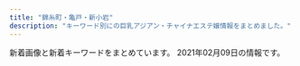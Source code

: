```yaml
---
title: "錦糸町・亀戸・新小岩"
description: "キーワード別にの巨乳アジアン・チャイナエステ嬢情報をまとめました。"
---
```


新着画像と新着キーワードをまとめています。
2021年02月09日の情報です。

<DmmAffiliateIns />
<KeywordTable
  shops={
    [
    {
        "url": "http://miyabi-aroma.xyz/",
        "keywords": {
            "C": 7
        },
        "img_links": [
            "http://miyabi-aroma.xyz/images/shishu/se1.jpg",
            "http://miyabi-aroma.xyz/images/staff/3/miya.jpg",
            "http://miyabi-aroma.xyz/images/shishu/se2.jpg",
            "http://miyabi-aroma.xyz/images/staff/3/miya2.jpg",
            "http://miyabi-aroma.xyz/images/staff/3/yaya1.jpg",
            "http://miyabi-aroma.xyz/images/staff/3/ami.jpg",
            "http://miyabi-aroma.xyz/images/11.png",
            "http://miyabi-aroma.xyz/images/nav/nav-sys.jpg",
            "http://miyabi-aroma.xyz/images/index-rose_09.png",
            "http://miyabi-aroma.xyz/images/index-rose_02.png",
            "http://miyabi-aroma.xyz/images/3/1.jpg",
            "http://miyabi-aroma.xyz/images/staff/3/yami.jpg",
            "http://miyabi-aroma.xyz/images/1801706901.jpg",
            "http://miyabi-aroma.xyz/images/nav/nav-job.jpg",
            "http://miyabi-aroma.xyz/images/index-rose_04.png",
            "http://miyabi-aroma.xyz/images/staff/3/rina.jpg",
            "http://miyabi-aroma.xyz/images/staff/3/rina2.jpg",
            "http://miyabi-aroma.xyz/images/nav/nav-staff.jpg",
            "http://miyabi-aroma.xyz/images/staff/3/kiki.jpg",
            "http://miyabi-aroma.xyz/images/staff/3/ami2.jpg",
            "http://miyabi-aroma.xyz/images/index-rose_07.png",
            "http://miyabi-aroma.xyz/images/index-rose_13.png",
            "http://miyabi-aroma.xyz/images/staff/3/kiki2.jpg",
            "http://miyabi-aroma.xyz/images/3/2.jpg",
            "http://miyabi-aroma.xyz/images/nav/nav-info.jpg",
            "http://miyabi-aroma.xyz/images/staff/3/yaya2.jpg"
        ],
        "station": "JR\u4e80\u6238\u99c5\u6771\u53e3",
        "name": "\u685c"
    },
    {
        "name": "Angel\u2019s Smile",
        "img_links": [
            "http://www.hu-wa.work/images/head.jpg",
            "http://www.hu-wa.work/img/yuna1.jpg",
            "http://www.hu-wa.work/images/5.png",
            "http://www.hu-wa.work/images/int1.png",
            "http://www.hu-wa.work/img/miki1.jpg",
            "http://www.hu-wa.work/images/staff_t.jpg",
            "http://www.hu-wa.work/staff/miki.jpg",
            "http://www.hu-wa.work/images/sys.png",
            "http://www.hu-wa.work/img/miho1.jpg",
            "http://www.hu-wa.work/staff/maya.jpg",
            "http://www.hu-wa.work/images/tel.jpg",
            "http://www.hu-wa.work/images/3.png",
            "http://www.hu-wa.work/img/kaori1.jpg",
            "http://www.hu-wa.work/img/maya1.jpg",
            "http://www.hu-wa.work/images/2.png",
            "http://www.hu-wa.work/images/s1.png",
            "http://www.hu-wa.work/images/ta.jpg",
            "http://www.hu-wa.work/images/1.png",
            "http://www.hu-wa.work/images/interior_t.jpg",
            "http://www.hu-wa.work/staff/yuna.jpg",
            "http://www.hu-wa.work/images/news.png",
            "http://www.hu-wa.work/images/int2.png",
            "http://www.hu-wa.work/staff/kaori.jpg",
            "http://www.hu-wa.work/staff/miho.jpg",
            "http://www.hu-wa.work/images/6.png",
            "http://www.hu-wa.work/img/ayumi1.jpg",
            "http://www.hu-wa.work/images/4.png",
            "http://www.hu-wa.work/staff/ayumi.jpg"
        ],
        "url": "http://www.hu-wa.work/",
        "station": "JR\u5c0f\u5ca9\u99c5\u5357\u53e3",
        "keywords": {}
    },
    {
        "keywords": {
            "D": 8,
            "89": 4,
            "85": 4,
            "C": 2,
            "87": 4
        },
        "url": "http://www.awawa-es.info/",
        "img_links": [
            "http://www.awawa-es.info/img/tmp.jpg",
            "http://www.awawa-es.info/photo/home/4241374197436.jpg",
            "http://www.awawa-es.info/img/hinfo.png",
            "http://www.awawa-es.info/img/bottom.jpg",
            "http://www.awawa-es.info/img/images/sys_02.png",
            "http://www.awawa-es.info/img/hsys.png",
            "http://www.awawa-es.info/img/hstaff.png",
            "http://www.awawa-es.info/photo/home/2391374197264.jpg",
            "http://www.awawa-es.info/img/i1.jpg",
            "http://www.awawa-es.info/img/images/sys_03.png",
            "http://www.awawa-es.info/img/hjob.png",
            "http://www.awawa-es.info/photo/201307/13741973921454741938.jpg",
            "http://www.awawa-es.info/photo/202009/15998944321424280736.jpeg",
            "http://www.awawa-es.info/photo/home/4051599894438.jpg",
            "http://www.awawa-es.info/img/images/sys_05.png",
            "http://www.awawa-es.info/img/s2.jpg",
            "http://www.awawa-es.info/img/i2.jpg",
            "http://www.awawa-es.info/img/s1.jpg",
            "http://www.awawa-es.info/photo/202011/1604645058826879711.png",
            "http://www.awawa-es.info/photo/201307/1374197215469380174.jpg",
            "http://www.awawa-es.info/p/4.jpg",
            "http://www.awawa-es.info/img/acc.png",
            "http://www.awawa-es.info/p/2.jpg",
            "http://www.awawa-es.info/img/images/sys_04.png",
            "http://www.awawa-es.info/img/images/sys_06.png",
            "http://www.awawa-es.info/img/return.png",
            "http://www.awawa-es.info/photo/home/3281580956380.jpg",
            "http://www.awawa-es.info/p/3.jpg",
            "http://www.awawa-es.info/p/bb.jpg",
            "http://www.awawa-es.info/img/rm.jpg",
            "http://www.awawa-es.info/photo/202009/15998945321509738889.jpeg",
            "http://www.awawa-es.info/p/aa.jpg",
            "http://www.awawa-es.info/photo/home/7151463551145.jpg",
            "http://www.awawa-es.info/photo/home/5241604645075.jpg",
            "http://www.awawa-es.info/img/h1.png",
            "http://www.awawa-es.info/img/h3.png",
            "http://www.awawa-es.info/p/1.jpg",
            "http://www.awawa-es.info/img/images/sys_01.png",
            "http://www.awawa-es.info/photo/202002/1580956374749618033.jpg",
            "http://www.awawa-es.info/img/sd.png",
            "http://www.awawa-es.info/img/h2.png",
            "http://www.awawa-es.info/photo/201605/14635511391411412709.jpg",
            "http://www.awawa-es.info/p/cc.jpg"
        ],
        "name": "\u3042\u308f\u308f",
        "station": "JR\u9326\u7cf8\u753a\u99c5\u5357\u53e3"
    },
    {
        "station": "JR\u9326\u7cf8\u753a\u99c5\u5317\u53e3",
        "keywords": {
            "C": 7
        },
        "url": "http://kinshicho-es.xyz/",
        "img_links": [
            "http://kinshicho-es.xyz/images/top.jpg",
            "http://kinshicho-es.xyz/images/g2.jpg",
            "http://kinshicho-es.xyz/images/news-tit1.jpg",
            "http://kinshicho-es.xyz/images/top1.jpg",
            "http://kinshicho-es.xyz/images/b2.jpg",
            "http://kinshicho-es.xyz/images/r2.jpg",
            "http://kinshicho-es.xyz/images/r3.jpg",
            "http://kinshicho-es.xyz/images/r4.jpg",
            "http://kinshicho-es.xyz/images/g51.jpg",
            "http://kinshicho-es.xyz/images/r1.jpg",
            "http://kinshicho-es.xyz/images/g3.jpg",
            "http://kinshicho-es.xyz/images/g5.jpg",
            "http://kinshicho-es.xyz/images/g41.jpg",
            "http://kinshicho-es.xyz/images/left1_2_02.jpg",
            "http://kinshicho-es.xyz/images/b1.jpg",
            "http://kinshicho-es.xyz/images/g0.jpg"
        ],
        "name": "\u30b9\u30de\u30a4\u30eb"
    },
    {
        "station": "JR\u9326\u7cf8\u753a\u99c5\u5317\u53e3",
        "img_links": [
            "https://kinshicho-mensesthe.net/images/qrcode.png",
            "https://kinshicho-mensesthe.net/room/1-s.jpg",
            "https://kinshicho-mensesthe.net/button/home.png",
            "https://kinshicho-mensesthe.net/staff2/satomi-s1.jpg",
            "https://kinshicho-mensesthe.net/staff2/yumi-s1.jpg",
            "https://kinshicho-mensesthe.net/staff2/kiki-l1.jpg",
            "https://kinshicho-mensesthe.net/staff2/yuka-s1.jpg",
            "https://kinshicho-mensesthe.net/button/staff.png",
            "https://kinshicho-mensesthe.net/room/esthe2.jpg",
            "https://kinshicho-mensesthe.net/button/blog.png",
            "https://kinshicho-mensesthe.net/staff2/satomi-l1.jpg",
            "https://kinshicho-mensesthe.net/staff2/sera-l1.jpg",
            "https://kinshicho-mensesthe.net/staff2/sakura-s2.jpg",
            "https://kinshicho-mensesthe.net/room/5-l.jpg",
            "https://kinshicho-mensesthe.net/staff2/mai-l1.jpg",
            "https://kinshicho-mensesthe.net/room/5-s.jpg",
            "https://kinshicho-mensesthe.net/mens-esthe-massage/2020/10/17/moe-s1.jpg",
            "https://kinshicho-mensesthe.net/staff2/yuki-s1.jpg",
            "https://kinshicho-mensesthe.net/mens-esthe-massage/2020/02/06/sora-s1.jpg",
            "https://kinshicho-mensesthe.net/staff2/yumi-l1.jpg",
            "https://kinshicho-mensesthe.net/images/header3.png",
            "https://kinshicho-mensesthe.net/staff2/saki-s1.jpg",
            "https://kinshicho-mensesthe.net/room/6-l.jpg",
            "https://kinshicho-mensesthe.net/room/4-l.jpg",
            "https://kinshicho-mensesthe.net/images/camp.png",
            "https://kinshicho-mensesthe.net/staff2/sora-s1.jpg",
            "https://kinshicho-mensesthe.net/staff2/kokomi-l1.jpg",
            "https://kinshicho-mensesthe.net/images/footer-r.png",
            "https://kinshicho-mensesthe.net/staff2/moe-s1.jpg",
            "https://kinshicho-mensesthe.net/staff2/rika-l1.jpg",
            "https://kinshicho-mensesthe.net/images/main-sp.jpg",
            "https://kinshicho-mensesthe.net/room/esthe3.jpg",
            "https://kinshicho-mensesthe.net/staff2/rui-l1.jpg",
            "https://kinshicho-mensesthe.net/room/2-l.jpg",
            "https://kinshicho-mensesthe.net/room/6-s.jpg",
            "https://kinshicho-mensesthe.net/staff2/kiki-s1.jpg",
            "https://kinshicho-mensesthe.net/staff2/haruka-s1.jpg",
            "https://kinshicho-mensesthe.net/room/3-l.jpg",
            "https://kinshicho-mensesthe.net/images/flower.png",
            "https://kinshicho-mensesthe.net/room/3-s.jpg",
            "https://kinshicho-mensesthe.net/staff2/sakura-l2.jpg",
            "https://kinshicho-mensesthe.net/staff2/mai-s1.jpg",
            "https://kinshicho-mensesthe.net/images/clear.png",
            "https://kinshicho-mensesthe.net/room/1-l.jpg",
            "https://kinshicho-mensesthe.net/room/2-s.jpg",
            "https://kinshicho-mensesthe.net/staff2/sora-l1.jpg",
            "https://kinshicho-mensesthe.net/mens-esthe-massage/2020/02/06/satomi-s1.jpg",
            "https://kinshicho-mensesthe.net/mens-esthe-massage/2020/01/22/yuki-s1.jpg",
            "https://kinshicho-mensesthe.net/room/4-s.jpg",
            "https://kinshicho-mensesthe.net/staff2/haruka-l1.jpg",
            "https://kinshicho-mensesthe.net/staff2/saki-l1.jpg",
            "https://kinshicho-mensesthe.net/images/main1.jpg",
            "https://kinshicho-mensesthe.net/images/footer-l.png",
            "https://kinshicho-mensesthe.net/staff2/rika-s1.jpg",
            "https://kinshicho-mensesthe.net/staff2/sera-s1.jpg",
            "https://kinshicho-mensesthe.net/staff2/kokomi-s1.jpg",
            "https://kinshicho-mensesthe.net/staff2/rui-s1.jpg",
            "https://kinshicho-mensesthe.net/staff2/yuki-l1.jpg",
            "https://kinshicho-mensesthe.net/room/esthe1.jpg"
        ],
        "name": "KIRARA",
        "url": "https://kinshicho-mensesthe.net/",
        "keywords": {
            "87": 28,
            "83": 14,
            "D": 126,
            "89": 14,
            "88": 14,
            "85": 98,
            "86": 28,
            "92": 14,
            "E": 14,
            "C": 70
        }
    },
    {
        "name": "Lucky\uff5e\u30e9\u30c3\u30ad\u30fc\uff5e",
        "url": "http://www.es-raku.link/",
        "station": "JR\u9326\u7cf8\u753a\u99c5\u5357\u53e3",
        "img_links": [
            "http://www.es-raku.link/staff/riri.jpg",
            "http://www.es-raku.link/images/int1.png",
            "http://www.es-raku.link/images/rtel.jpg",
            "http://www.es-raku.link/images/menu/interior.png",
            "http://www.es-raku.link/images/2.jpg",
            "http://www.es-raku.link/images/list.jpg",
            "http://www.es-raku.link/staff/ruru.jpg",
            "http://www.es-raku.link/images/line.png",
            "http://www.es-raku.link/images/8.jpg",
            "http://www.es-raku.link/images/interior_t.png",
            "http://www.es-raku.link/staff/ayaka.jpg",
            "http://www.es-raku.link/img/kaori1.jpg",
            "http://www.es-raku.link/staff/kaori.jpg",
            "http://www.es-raku.link/img/lucky1.jpg",
            "http://www.es-raku.link/img/ruru1.jpg",
            "http://www.es-raku.link/img/yuki1.jpg",
            "http://www.es-raku.link/images/int2.png",
            "http://www.es-raku.link/images/menu/top.png",
            "http://www.es-raku.link/images/mobile.jpg",
            "http://www.es-raku.link/images/head.png",
            "http://www.es-raku.link/staff/yuki.jpg",
            "http://www.es-raku.link/images/1.jpg",
            "http://www.es-raku.link/images/9.jpg",
            "http://www.es-raku.link/images/3.jpg",
            "http://www.es-raku.link/images/r2.jpg",
            "http://www.es-raku.link/images/tel.jpg",
            "http://www.es-raku.link/images/sys1.jpg",
            "http://www.es-raku.link/images/r1.jpg",
            "http://www.es-raku.link/images/menu/staff.png",
            "http://www.es-raku.link/img/ayaka1.jpg",
            "http://www.es-raku.link/img/riri1.jpg",
            "http://www.es-raku.link/staff/mai.jpg",
            "http://www.es-raku.link/images/news.jpg",
            "http://www.es-raku.link/staff/lucky.jpg",
            "http://www.es-raku.link/images/staff_t.png",
            "http://www.es-raku.link/images/6.jpg",
            "http://www.es-raku.link/img/mai1.jpg",
            "http://www.es-raku.link/images/7.jpg"
        ],
        "keywords": {}
    },
    {
        "station": "\u4eac\u6210\u7acb\u77f3\u99c5\u5317\u53e3",
        "keywords": {},
        "url": "http://www.es-royal.click/",
        "name": "\u5e78\u305b",
        "img_links": [
            "http://www.es-royal.click/img/nana1.jpg",
            "http://www.es-royal.click/images/ta.jpg",
            "http://www.es-royal.click/images/6.jpg",
            "http://www.es-royal.click/images/int1.png",
            "http://www.es-royal.click/img/mimi1.jpg",
            "http://www.es-royal.click/images/mobile.jpg",
            "http://www.es-royal.click/images/b3.jpg",
            "http://www.es-royal.click/images/staff_t.jpg",
            "http://www.es-royal.click/images/8.jpg",
            "http://www.es-royal.click/images/main_top.jpg",
            "http://www.es-royal.click/images/4.jpg",
            "http://www.es-royal.click/img/ego1.jpg",
            "http://www.es-royal.click/images/head.jpg",
            "http://www.es-royal.click/images/7.jpg",
            "http://www.es-royal.click/images/interior_t.jpg",
            "http://www.es-royal.click/images/main_footer.jpg",
            "http://www.es-royal.click/img/momo1.jpg",
            "http://www.es-royal.click/img/miyuki1.jpg",
            "http://www.es-royal.click/img/emi1.jpg",
            "http://www.es-royal.click/images/1.jpg",
            "http://www.es-royal.click/img/momo2.jpg",
            "http://www.es-royal.click/images/5.jpg",
            "http://www.es-royal.click/images/sys1.png",
            "http://www.es-royal.click/images/9.jpg",
            "http://www.es-royal.click/images/s1.png",
            "http://www.es-royal.click/img/aya1.jpg",
            "http://www.es-royal.click/images/news.png",
            "http://www.es-royal.click/images/int2.png",
            "http://www.es-royal.click/images/b1.jpg",
            "http://www.es-royal.click/images/b2.jpg"
        ]
    },
    {
        "img_links": [
            "http://yousei.xyz/images/r4.jpg",
            "http://yousei.xyz/images/r2.jpg",
            "http://yousei.xyz/images/r1.jpg",
            "http://yousei.xyz/images/g6.jpg",
            "http://yousei.xyz/images/r3.jpg",
            "http://yousei.xyz/images/g1.jpg",
            "http://yousei.xyz/images/g3.jpg",
            "http://yousei.xyz/images/top.png",
            "http://yousei.xyz/images/g5.jpg",
            "http://yousei.xyz/images/recuit.jpg",
            "http://yousei.xyz/images/g4.jpg",
            "http://yousei.xyz/images/g2.jpg"
        ],
        "url": "http://yousei.xyz/",
        "keywords": {},
        "name": "Remoon",
        "station": "JR\u4e80\u6238\u99c5\u6771\u53e3"
    },
    {
        "url": "http://nanaesute.pw/",
        "station": "JR\u9326\u7cf8\u753a\u99c5",
        "img_links": [
            "http://nanaesute.pw/images/side3.png",
            "http://nanaesute.pw/images/g1.jpg",
            "http://nanaesute.pw/images/top_bn1.jpg",
            "http://nanaesute.pw/images/flash.jpg",
            "http://nanaesute.pw/images/top_bn2.jpg",
            "http://nanaesute.pw/images/flash1.jpg",
            "http://nanaesute.pw/images/g3.jpg",
            "http://nanaesute.pw/images/top.png"
        ],
        "name": "\u306a\u306a",
        "keywords": {
            "C": 7
        }
    },
    {
        "keywords": {
            "G": 9,
            "E": 18
        },
        "name": "\u4e00\u6642",
        "station": "JR\u5c0f\u5ca9\u99c5\u5317\u53e3",
        "url": "http://biwert.xyz/",
        "img_links": [
            "http://biwert.xyz/templets/default/picture/rec1.png",
            "http://biwert.xyz/uploads/180620/1-1P62010154K00.png",
            "http://biwert.xyz/uploads/201109/1-201109141105216.jpg",
            "http://biwert.xyz/uploads/allimg/180620/1-1P620101640O8.png",
            "http://biwert.xyz/uploads/allimg/180620/1-1P6201013133b.jpg",
            "http://biwert.xyz/templets/default/picture/news.jpg",
            "http://biwert.xyz/uploads/180620/1-1P620101629244.png",
            "http://biwert.xyz/images/1-1P621101232H4.png",
            "http://biwert.xyz/templets/default/picture/interior_t.jpg",
            "http://biwert.xyz/uploads/201003/1-2010031G3421X.jpg",
            "http://biwert.xyz/uploads/201003/1-2010031G415110.jpg",
            "http://biwert.xyz/templets/default/picture/staff_t.jpg",
            "http://biwert.xyz/uploads/201003/1-2010031G35C32.jpg",
            "http://biwert.xyz/templets/default/picture/head.jpg",
            "http://biwert.xyz/uploads/201003/1-2010031G432629.jpg",
            "http://biwert.xyz/uploads/201006/1-2010061A941445.jpg",
            "http://biwert.xyz/uploads/201006/1-2010061F032C0.jpg",
            "http://biwert.xyz/uploads/180620/1-1P62010193X63.jpg",
            "http://biwert.xyz/uploads/201007/1-20100G4464b26.jpg"
        ]
    },
    {
        "keywords": {
            "89": 10,
            "88": 6,
            "90": 2,
            "E": 8,
            "87": 6,
            "85": 4,
            "C": 6,
            "84": 2,
            "86": 6,
            "D": 10,
            "83": 2
        },
        "url": "http://momiji.me-es.com/",
        "name": "\u3082\u307f\u3058",
        "img_links": [
            "http://momiji.me-es.com/girl/07.jpg",
            "http://momiji.me-es.com/images/index_01.jpg",
            "http://momiji.me-es.com/images/02.jpg",
            "http://momiji.me-es.com/images/index_07.jpg",
            "http://momiji.me-es.com/girl/08.jpg",
            "http://momiji.me-es.com/girl/03.jpg",
            "http://momiji.me-es.com/girl/015.jpg",
            "http://momiji.me-es.com/images/index_13.jpg",
            "http://momiji.me-es.com/girl/011a.jpg",
            "http://momiji.me-es.com/girl/04.jpg",
            "http://momiji.me-es.com/girl/01.jpg",
            "http://momiji.me-es.com/girl/05.jpg",
            "http://momiji.me-es.com/images/index_09.jpg",
            "http://momiji.me-es.com/girl/017.jpg",
            "http://momiji.me-es.com/girl/05a.jpg",
            "http://momiji.me-es.com/girl/014a.jpg",
            "http://momiji.me-es.com/images/index_04.jpg",
            "http://momiji.me-es.com/girl/013.jpg",
            "http://momiji.me-es.com/girl/08a.jpg",
            "http://momiji.me-es.com/images/01.jpg",
            "http://momiji.me-es.com/girl/010.jpg",
            "http://momiji.me-es.com/girl/07a.jpg",
            "http://momiji.me-es.com/girl/016a.jpg",
            "http://momiji.me-es.com/girl/06.jpg",
            "http://momiji.me-es.com/images/info.png",
            "http://momiji.me-es.com/girl/014.jpg",
            "http://momiji.me-es.com/images/info.jpg",
            "http://momiji.me-es.com/images/index_12.jpg",
            "http://momiji.me-es.com/images/assecc.jpg",
            "http://momiji.me-es.com/images/index_05.jpg",
            "http://momiji.me-es.com/girl/00.jpg",
            "http://momiji.me-es.com/images/index_03.jpg",
            "http://momiji.me-es.com/images/index_14.jpg",
            "http://momiji.me-es.com/images/staff.png",
            "http://momiji.me-es.com/girl/012.jpg",
            "http://momiji.me-es.com/girl/018.jpg",
            "http://momiji.me-es.com/girl/02.jpg",
            "http://momiji.me-es.com/girl/016.jpg",
            "http://momiji.me-es.com/girl/011.jpg",
            "http://momiji.me-es.com/girl/019.jpg",
            "http://momiji.me-es.com/girl/06a.jpg",
            "http://momiji.me-es.com/girl/010a.jpg",
            "http://momiji.me-es.com/girl/09.jpg",
            "http://momiji.me-es.com/images/index_06.jpg",
            "http://momiji.me-es.com/images/index_08.jpg",
            "http://momiji.me-es.com/girl/015a.jpg"
        ],
        "station": "JR\u65b0\u5c0f\u5ca9\u99c5\u5317\u53e3"
    },
    {
        "name": "\u5343\u693f",
        "img_links": [
            "http://sentsubaki.asia/img/cast/miki-01.jpg",
            "http://sentsubaki.asia/img/btn_twitter.png",
            "http://sentsubaki.asia/img/cast/you-04.jpg",
            "http://sentsubaki.asia/img/interior/lobby-1.jpg",
            "http://sentsubaki.asia/img/cast/aya-03.jpg",
            "http://sentsubaki.asia/img/cast/miki-02.jpg",
            "http://sentsubaki.asia/img/cast/yumi-02.jpg",
            "http://sentsubaki.asia/img/cast/aya-04.jpg",
            "http://sentsubaki.asia/img/cast/yuyu-04.jpg",
            "http://sentsubaki.asia/img/head_tel.png",
            "http://sentsubaki.asia/img/cast/you-02.jpg",
            "http://sentsubaki.asia/img/cast/nina-04.jpg",
            "http://sentsubaki.asia/img/cast/you-03.jpg",
            "http://sentsubaki.asia/img/cast/yuyu-02.jpg",
            "http://sentsubaki.asia/img/head_time.png",
            "http://sentsubaki.asia/img/cast/nina-03.jpg",
            "http://sentsubaki.asia/img/cast/miki-03.jpg",
            "http://sentsubaki.asia/img/cast/yuyu-01.jpg",
            "http://sentsubaki.asia/img/btn_cast.png",
            "http://sentsubaki.asia/img/btn_interior.png",
            "http://sentsubaki.asia/img/cast/aya-01.jpg",
            "http://sentsubaki.asia/img/cast/yumi-04.jpg",
            "http://sentsubaki.asia/img/coupon_special.png",
            "http://sentsubaki.asia/img/interior/lobby-2.jpg",
            "http://sentsubaki.asia/img/cast/you-01.jpg",
            "http://sentsubaki.asia/img/btn_top.png",
            "http://sentsubaki.asia/img/cast/yumi-03.jpg",
            "http://sentsubaki.asia/img/cast/miki-04.jpg"
        ],
        "url": "http://sentsubaki.asia/",
        "keywords": {},
        "station": "JR\u4e80\u6238\u99c5\u6771\u53e3"
    },
    {
        "station": "\u897f\u5927\u5cf6\u99c5A1\u51fa\u53e3",
        "img_links": [
            "http://hani-est.xyz/images/g6.jpg",
            "http://hani-est.xyz/images/g5.jpg",
            "http://hani-est.xyz/images/banna2.jpg",
            "http://hani-est.xyz/images/g1.jpg",
            "http://hani-est.xyz/images/banna.jpg",
            "http://hani-est.xyz/images/g2.jpg",
            "http://hani-est.xyz/images/a1.jpg",
            "http://hani-est.xyz/images/zi-ao.png",
            "http://hani-est.xyz/images/zi-newface.png",
            "http://hani-est.xyz/images/top.jpg",
            "http://hani-est.xyz/images/zi-service.png",
            "http://hani-est.xyz/images/banna1.jpg",
            "http://hani-est.xyz/images/zi-staff.png",
            "http://hani-est.xyz/images/g4.jpg",
            "http://hani-est.xyz/images/new1.jpg",
            "http://hani-est.xyz/images/zi-pri.png"
        ],
        "url": "http://hani-est.xyz/",
        "keywords": {
            "\u5de8\u4e73": 12,
            "83": 12,
            "82": 12,
            "94": 12,
            "90": 24,
            "E": 12,
            "C": 41,
            "\u4e73": 12
        },
        "name": "\u871c\u82b1"
    },
    {
        "img_links": [
            "http://dccompanyqoo10.cafe24.com/tiffany/images/common/header.png",
            "http://dccompanyqoo10.cafe24.com/tiffany/images/store/store.png",
            "http://dccompanyqoo10.cafe24.com/tiffany/images/top/store_bg.png"
        ],
        "keywords": {},
        "url": "http://cherry-esthe.com/",
        "name": "Cherry",
        "station": "JR\u9326\u7cf8\u753a\u99c5\u5357\u53e3"
    },
    {
        "name": "Mirage\uff5e\u30df\u30e9\u30fc\u30b8\u30e5\uff5e",
        "keywords": {},
        "station": "JR\u4e80\u6238\u99c5\u6771\u53e3",
        "url": "http://mirage.sweet-relaxation.com/",
        "img_links": [
            "http://mirage.sweet-relaxation.com/img/cast/miya-02.jpg",
            "http://mirage.sweet-relaxation.com/img/cast/nanar-03.jpg",
            "http://mirage.sweet-relaxation.com/img/cast/miya-03.jpg",
            "http://mirage.sweet-relaxation.com/img/cast/olive-01.jpg",
            "http://mirage.sweet-relaxation.com/img/cast/nina-02.jpg",
            "http://mirage.sweet-relaxation.com/img/cast/ran-01.jpg",
            "http://mirage.sweet-relaxation.com/img/cast/nina-01.jpg",
            "http://mirage.sweet-relaxation.com/img/cast/eri-03.jpg",
            "http://mirage.sweet-relaxation.com/img/cast/key-02.jpg",
            "http://mirage.sweet-relaxation.com/img/cast/nanar-02.jpg",
            "http://mirage.sweet-relaxation.com/img/cast/yumi-03.jpg",
            "http://mirage.sweet-relaxation.com/img/cast/nina-03.jpg",
            "http://mirage.sweet-relaxation.com/img/cast/yaya-01.jpg",
            "http://mirage.sweet-relaxation.com/img/cast/yaya-03.jpg",
            "http://mirage.sweet-relaxation.com/img/cast/miya-01.jpg",
            "http://mirage.sweet-relaxation.com/img/cast/key-03.jpg",
            "http://mirage.sweet-relaxation.com/img/cast/key-01.jpg",
            "http://mirage.sweet-relaxation.com/img/cast/yaya-02.jpg",
            "http://mirage.sweet-relaxation.com/img/interior/corridor-1.jpg",
            "http://mirage.sweet-relaxation.com/img/cast/eri-02.jpg",
            "http://mirage.sweet-relaxation.com/img/cast/ran-02.jpg",
            "http://mirage.sweet-relaxation.com/img/cast/eri-01.jpg",
            "http://mirage.sweet-relaxation.com/img/cast/olive-02.jpg",
            "http://mirage.sweet-relaxation.com/img/cast/yumi-01.jpg",
            "http://mirage.sweet-relaxation.com/img/cast/olive-03.jpg",
            "http://mirage.sweet-relaxation.com/img/cast/yumi-02.jpg",
            "http://mirage.sweet-relaxation.com/img/cast/ran-03.jpg",
            "http://mirage.sweet-relaxation.com/img/cast/nanar-01.jpg"
        ]
    },
    {
        "name": "\u97d3\u56fd\u30a2\u30ab\u30b9\u30ea",
        "img_links": [
            "http://k-akasuri.xyz/images/index_02.jpg",
            "http://k-akasuri.xyz/girl/00.jpg",
            "http://k-akasuri.xyz/images/index_01.jpg",
            "http://k-akasuri.xyz/images/index_08.jpg",
            "http://k-akasuri.xyz/images/line.jpg",
            "http://k-akasuri.xyz/images/index_03.jpg",
            "http://k-akasuri.xyz/images/sys_10.jpg",
            "http://k-akasuri.xyz/images/acc_10.jpg",
            "http://k-akasuri.xyz/girl/02.jpg",
            "http://k-akasuri.xyz/images/rec_10.jpg",
            "http://k-akasuri.xyz/images/index_06.jpg",
            "http://k-akasuri.xyz/images/staff_10.jpg",
            "http://k-akasuri.xyz/images/acc_11.jpg",
            "http://k-akasuri.xyz/images/index_07.jpg",
            "http://k-akasuri.xyz/images/info_10.jpg",
            "http://k-akasuri.xyz/images/sys.jpg",
            "http://k-akasuri.xyz/images/index_13.jpg",
            "http://k-akasuri.xyz/images/rec.jpg",
            "http://k-akasuri.xyz/girl/04.jpg",
            "http://k-akasuri.xyz/girl/01.jpg",
            "http://k-akasuri.xyz/images/index_04.jpg",
            "http://k-akasuri.xyz/images/index_05.jpg",
            "http://k-akasuri.xyz/images/index_09.jpg",
            "http://k-akasuri.xyz/images/nei_13.jpg",
            "http://k-akasuri.xyz/girl/03.jpg"
        ],
        "url": "http://k-akasuri.xyz/",
        "keywords": {
            "89": 1,
            "88": 2,
            "D": 3,
            "87": 1,
            "C": 1
        },
        "station": "JR\u4e80\u6238\u99c5\u5317\u53e3"
    },
    {
        "station": "JR\u9326\u7cf8\u753a\u99c5\u5317\u53e3",
        "url": "https://iyashinoizumi.com/",
        "img_links": [
            "https://iyashinoizumi.com/wp-content/uploads/9B89E764-B754-425D-A9AC-BB5566FA6AC4.jpeg",
            "https://iyashinoizumi.com/wp-content/uploads/7208DC4D-6E47-49CE-B1C0-3607E54E114B.jpeg",
            "https://iyashinoizumi.com/wp-content/uploads/2019/06/43D6BE9C-43F6-45C2-95E5-E775CE725D67.jpeg",
            "https://iyashinoizumi.com/wp-content/uploads/2019/06/momoko1.jpg",
            "https://iyashinoizumi.com/wp-content/uploads/5AA02D30-2C43-42C1-BE02-48E5A5C27E91.jpeg",
            "https://iyashinoizumi.com/wp-content/uploads/rin.jpg",
            "https://iyashinoizumi.com/wp-content/uploads/0731EF09-7405-4B36-8468-B17A307EB894-e1579436226478.jpeg",
            "https://iyashinoizumi.com/wp-content/uploads/2019/06/2DD3549C-F937-441D-B0E3-E26520ACFABD-e1559410733851.jpeg",
            "https://iyashinoizumi.com/wp-content/uploads/9B89E764-B754-425D-A9AC-BB5566FA6AC4-270x300.jpeg",
            "https://iyashinoizumi.com/wp-content/uploads/2019/06/5293C707-270F-4802-8168-1493DA07DDAE.jpeg",
            "https://iyashinoizumi.com/wp-content/uploads/2019/06/50CD669B-0FFA-4734-B898-EB3D53E95C21.jpeg",
            "https://iyashinoizumi.com/wp-content/uploads/0731EF09-7405-4B36-8468-B17A307EB894-197x300.jpeg",
            "https://iyashinoizumi.com/wp-content/uploads/2019/06/001.jpg",
            "https://iyashinoizumi.com/wp-content/uploads/7208DC4D-6E47-49CE-B1C0-3607E54E114B-210x300.jpeg",
            "https://iyashinoizumi.com/wp-content/uploads/5AA02D30-2C43-42C1-BE02-48E5A5C27E91-226x300.jpeg",
            "https://iyashinoizumi.com/wp-content/uploads/2019/06/opening-e1560089346906-1024x314.png",
            "https://iyashinoizumi.com/wp-content/uploads/0731EF09-7405-4B36-8468-B17A307EB894.jpeg"
        ],
        "name": "\u7652\u3057\u306e\u6cc9",
        "keywords": {
            "\u30bb\u30af\u30b7\u30fc": 2
        }
    },
    {
        "keywords": {
            "\u30bb\u30af\u30b7\u30fc": 1,
            "C": 12
        },
        "station": "JR\u5c0f\u5ca9\u99c5\u5357\u53e3",
        "name": "\u30d1\u30bf\u30e4",
        "url": "http://thaipataya.chm.jp/",
        "img_links": [
            "https://chm.jp/domains1/thaipataya/myimg/imgcom36634_sp.jpg",
            "https://chm.jp/domains1/thaipataya/myimg/slideimg36562_sp.jpg",
            "https://chm.jp/domains1/thaipataya/myimg/imgcom37657_sp.jpg",
            "https://chm.jp/domains1/thaipataya/myimg/imgcom36567_sp.jpg",
            "http://chm.jp/img/linebutton_82x20.png",
            "https://chm.jp/domains1/thaipataya/myimg/imgcom37660_sp.png",
            "https://chm.jp/domains1/thaipataya/myimg/imgcom37729_sp.png",
            "https://chm.jp/domains1/thaipataya/myimg/imgcom37710_sp.jpg",
            "https://chm.jp/domains1/thaipataya/myimg/imgcom37667_sp.png",
            "https://chm.jp/domains1/thaipataya/myimg/imgcom37730_sp.png",
            "https://chm.jp/domains1/thaipataya/myimg/imgcom36604_sp.jpg",
            "https://chm.jp/domains1/thaipataya/myimg/imgcom37174_sp.png",
            "https://chm.jp/domains1/thaipataya/myimg/imgcom37658_sp.png",
            "https://chm.jp/domains1/thaipataya/myimg/imgcom37664_sp.png",
            "https://chm.jp/domains1/thaipataya/myimg/imgcom36606_sp.jpg",
            "https://chm.jp/domains1/thaipataya/myimg/slideimg36560_sp.jpg",
            "https://chm.jp/sozai/0_4999/bn112_sp.png",
            "https://chm.jp/domains1/thaipataya/myimg/imgcom37172_sp.png",
            "https://chm.jp/domains1/thaipataya/myimg/imgcom37726_sp.png",
            "https://chm.jp/domains1/thaipataya/myimg/imgcom37067_sp.png",
            "https://chm.jp/domains1/thaipataya/myimg/imgcom37725_sp.png",
            "https://chm.jp/domains1/thaipataya/myimg/imgcom36607_sp.jpg",
            "https://chm.jp/domains1/thaipataya/myimg/imgcom37740_sp.png",
            "https://chm.jp/domains1/thaipataya/myimg/imgcom37663_sp.jpg",
            "https://chm.jp/domains1/thaipataya/myimg/imgcom36605_sp.jpg",
            "https://chm.jp/domains1/thaipataya/myimg/imgcom37358_sp.jpg",
            "https://chm.jp/domains1/thaipataya/myimg/imgcom37665_sp.jpg",
            "https://chm.jp/domains1/thaipataya/myimg/imgcom36603_sp.png",
            "https://chm.jp/domains1/thaipataya/myimg/imgcom36577_sp.jpg",
            "https://chm.jp/domains1/thaipataya/myimg/imgcom36565_sp.jpg",
            "https://chm.jp/domains1/thaipataya/myimg/imgcom37666_sp.jpg",
            "https://chm.jp/domains1/thaipataya/myimg/imgcom37737_sp.png",
            "https://chm.jp/domains1/thaipataya/myimg/imgcom37668_sp.png",
            "https://chm.jp/domains1/thaipataya/myimg/imgcom36579_sp.jpg",
            "https://chm.jp/sozai/0_4999/bn122_sp.png",
            "https://chm.jp/domains1/thaipataya/myimg/imgcom37733_sp.png",
            "https://chm.jp/domains1/thaipataya/myimg/imgcom36582_sp.jpg",
            "https://chm.jp/domains1/thaipataya/myimg/imgcom37361_sp.png",
            "https://chm.jp/domains1/thaipataya/myimg/imgcom36615_sp.png",
            "https://chm.jp/domains1/thaipataya/myimg/imgcom36581_sp.jpg",
            "https://chm.jp/domains1/thaipataya/myimg/imgcom37655_sp.jpg",
            "https://chm.jp/domains1/thaipataya/myimg/imgcom37662_sp.png",
            "https://chm.jp/domains1/thaipataya/myimg/imgcom37357_sp.jpg",
            "https://chm.jp/domains1/thaipataya/myimg/imgcom37839_sp.jpg",
            "https://chm.jp/domains1/thaipataya/myimg/imgcom37362_sp.png",
            "https://chm.jp/domains1/thaipataya/myimg/imgcom37732_sp.png",
            "https://chm.jp/domains1/thaipataya/myimg/imgcom37739_sp.png",
            "https://chm.jp/domains1/thaipataya/myimg/imgcom37068_sp.png",
            "https://chm.jp/domains1/thaipataya/myimg/imgcom37734_sp.png",
            "https://chm.jp/domains1/thaipataya/myimg/imgcom37731_sp.png",
            "https://chm.jp/domains1/thaipataya/myimg/imgcom37669_sp.jpg",
            "https://chm.jp/domains1/thaipataya/myimg/imgcom37659_sp.png",
            "https://chm.jp/domains1/thaipataya/myimg/imgcom37841_sp.jpg",
            "https://chm.jp/domains1/thaipataya/myimg/imgcom37736_sp.png",
            "https://chm.jp/domains1/thaipataya/myimg/imgcom36580_sp.jpg",
            "https://chm.jp/domains1/thaipataya/myimg/imgcom36619_sp.jpg",
            "https://chm.jp/domains1/thaipataya/myimg/imgcom37653_sp.jpg",
            "https://chm.jp/domains1/thaipataya/myimg/imgcom37661_sp.png",
            "https://chm.jp/domains1/thaipataya/myimg/imgcom37833_sp.jpg",
            "https://chm.jp/domains1/thaipataya/myimg/imgcom37840_sp.jpg",
            "https://chm.jp/domains1/thaipataya/myimg/imgcom37356_sp.jpg",
            "https://chm.jp/domains1/thaipataya/myimg/imgcom36618_sp.png",
            "https://chm.jp/domains1/thaipataya/myimg/imgcom37656_sp.jpg",
            "https://chm.jp/domains1/thaipataya/myimg/imgcom36633_sp.jpg",
            "https://chm.jp/domains1/thaipataya/myimg/imgcom36566_sp.png",
            "https://chm.jp/domains1/thaipataya/myimg/imgcom37177_sp.png",
            "https://chm.jp/domains1/thaipataya/myimg/imgcom37834_sp.jpg",
            "https://chm.jp/domains1/thaipataya/myimg/imgcom37728_sp.png",
            "https://chm.jp/domains1/thaipataya/myimg/imgcom37355_sp.jpg",
            "https://chm.jp/domains1/thaipataya/myimg/imgcom37738_sp.png",
            "https://chm.jp/domains1/thaipataya/myimg/slideimg36561_sp.jpg",
            "https://chm.jp/domains1/thaipataya/myimg/imgcom37789_sp.png",
            "https://chm.jp/domains1/thaipataya/myimg/imgcom36635_sp.jpg",
            "https://chm.jp/domains1/thaipataya/myimg/imgcom36578_sp.jpg",
            "https://chm.jp/domains1/thaipataya/myimg/imgcom37654_sp.jpg",
            "https://chm.jp/domains1/thaipataya/myimg/imgcom37727_sp.png",
            "https://chm.jp/domains1/thaipataya/myimg/imgcom36614_sp.jpg",
            "https://chm.jp/domains1/thaipataya/myimg/imgcom36613_sp.jpg"
        ]
    },
    {
        "keywords": {
            "C": 12,
            "D": 4,
            "84": 2,
            "98": 2,
            "85": 4,
            "86": 2,
            "89": 6,
            "H": 2
        },
        "url": "http://www.o-miyabi.com/",
        "name": "\u96c5\u82b3",
        "img_links": [
            "http://www.o-miyabi.com/images/index_16.jpg",
            "http://www.o-miyabi.com/images/index_06.jpg",
            "http://www.o-miyabi.com/s/images/slider/2.jpg",
            "http://www.o-miyabi.com/images/index_18.jpg",
            "http://www.o-miyabi.com/images/index_04.jpg",
            "http://www.o-miyabi.com/images/upload/thumb/57af63e7ff71466b.jpg",
            "http://www.o-miyabi.com/s/images/slider/1.jpg",
            "http://www.o-miyabi.com/images/info_09.jpg",
            "http://www.o-miyabi.com/images/index_07.jpg",
            "http://www.o-miyabi.com/images/staff_09.jpg",
            "http://www.o-miyabi.com/images/rec_09.jpg",
            "http://www.o-miyabi.com/s/uploads/01.jpg",
            "http://www.o-miyabi.com/s/images/service_01.png",
            "http://www.o-miyabi.com/s/images/slider/prev.png",
            "http://www.o-miyabi.com/images/index_14.jpg",
            "http://www.o-miyabi.com/images/movie_09.jpg",
            "http://www.o-miyabi.com/s/images/t1.jpg",
            "http://www.o-miyabi.com/s/uploads/04.jpg",
            "http://www.o-miyabi.com/images/index_10.jpg",
            "http://www.o-miyabi.com/s/images/top_2.jpg",
            "http://www.o-miyabi.com/s/uploads/06.jpg",
            "http://www.o-miyabi.com/images/upload/thumb/db15ea2226867103.jpg",
            "http://www.o-miyabi.com/images/index_02.jpg",
            "http://www.o-miyabi.com/s/uploads/02.jpg",
            "http://www.o-miyabi.com/images/index_05.jpg",
            "http://www.o-miyabi.com/s/images/t3.jpg",
            "http://www.o-miyabi.com/images/index_19.jpg",
            "http://www.o-miyabi.com/s/image/nav_manga.png",
            "http://www.o-miyabi.com/images/upload/thumb/6d7987cae648e809.jpg",
            "http://www.o-miyabi.com/images/index_13.jpg",
            "http://www.o-miyabi.com/images/upload/thumb/928147996b3538a2.jpg",
            "http://www.o-miyabi.com/images/upload/thumb/51d074f8f9cdb905.jpg",
            "http://www.o-miyabi.com/s/images/t2.jpg",
            "http://www.o-miyabi.com/images/upload/thumb/04d21d82d11bc049.jpg",
            "http://www.o-miyabi.com/s/image/nav_sys.png",
            "http://www.o-miyabi.com/images/info_02.jpg",
            "http://www.o-miyabi.com/s/images/service_07.png",
            "http://www.o-miyabi.com/images/upload/thumb/301c9a35b11a384f.jpg",
            "http://www.o-miyabi.com/s/image/nav_cast.png",
            "http://www.o-miyabi.com/s/images/slider/3.jpg",
            "http://www.o-miyabi.com/s/images/tel.png",
            "http://www.o-miyabi.com/s/images/pc.png",
            "http://www.o-miyabi.com/images/upload/thumb/72ffa1fb925d394b.jpg",
            "http://www.o-miyabi.com/images/upload/thumb/0981f77ac0a1e07f.jpg",
            "http://www.o-miyabi.com/s/images/service_03.png",
            "http://www.o-miyabi.com/s/image/nav_hotel.png",
            "http://www.o-miyabi.com/images/rec.jpg",
            "http://www.o-miyabi.com/images/index_01.jpg",
            "http://www.o-miyabi.com/images/index_03.jpg",
            "http://www.o-miyabi.com/s/uploads/08.jpg",
            "http://www.o-miyabi.com/s/image/nav_topics.png",
            "http://www.o-miyabi.com/images/upload/thumb/1a8371be7358f1df.jpg",
            "http://www.o-miyabi.com/images/upload/thumb/6fceb6aef71115ac.jpg",
            "http://www.o-miyabi.com/images/upload/thumb/7713de024ddc43e7.jpg",
            "http://www.o-miyabi.com/s/uploads/07.jpg",
            "http://www.o-miyabi.com/girl/01.jpg",
            "http://www.o-miyabi.com/images/index_09.jpg",
            "http://www.o-miyabi.com/s/uploads/03.jpg",
            "http://www.o-miyabi.com/images/info.jpg",
            "http://www.o-miyabi.com/images/upload/thumb/e12bb065f2380463.jpg",
            "http://www.o-miyabi.com/s/image/nav_top.png",
            "http://www.o-miyabi.com/s/images/iphone.png",
            "http://www.o-miyabi.com/images/upload/thumb/0dc07af1006255fa.jpg",
            "http://www.o-miyabi.com/s/images/slider/next.png",
            "http://www.o-miyabi.com/s/images/okubokomachi.jpg"
        ],
        "station": "JR\u65b0\u5c0f\u5ca9\u99c5\u5357\u53e3"
    },
    {
        "img_links": [
            "http://mosaic.heteml.jp/es-koibito.work/1.jpg",
            "http://es-koibito.work/_src/18546543/sign.png",
            "http://es-koibito.work/_src/18546853/mobile.png",
            "http://es-koibito.work/_src/18546594/shift.jpg",
            "http://es-koibito.work/_src/18546559/sign.png",
            "http://es-koibito.work/_src/37017017/wechatimg2746.jpg",
            "http://mosaic.heteml.jp/es-koibito.work/2.jpg",
            "http://es-koibito.work/_src/18546604/staff12.jpg",
            "http://es-koibito.work/_src/37889089/wechatimg2746.jpg",
            "http://es-koibito.work/_src/47079078/7251563932146_.pic_hd.jpg",
            "http://es-koibito.work/_src/18546610/wechatimg5037.jpg",
            "http://es-koibito.work/_src/47079079/7271563932147_.pic_hd.jpg",
            "http://es-koibito.work/_src/18546847/img20180614190233601852.jpg",
            "http://es-koibito.work/_src/18546597/sign.png",
            "http://es-koibito.work/_src/18546542/sign.png",
            "http://es-koibito.work/_src/47079082/wechatimg62.jpg",
            "http://es-koibito.work/_src/37889091/wechatimg2727.jpg",
            "http://es-koibito.work/_src/18546593/shift.jpg",
            "http://es-koibito.work/_src/47079081/7261563932146_.pic_hd.jpg",
            "http://es-koibito.work/_src/18546567/sign.png",
            "http://es-koibito.work/_src/37016944/wechatimg2726.jpg",
            "http://es-koibito.work/_src/18546552/staff12.jpg",
            "http://es-koibito.work/_src/18546585/sign.png",
            "http://es-koibito.work/_src/18546577/sign.png",
            "http://mosaic.heteml.jp/es-koibito.work/3.jpg",
            "http://es-koibito.work/_src/47079080/7281563932147_.pic_hd.jpg",
            "http://es-koibito.work/_src/18546575/wechatimg2726.jpg",
            "http://es-koibito.work/_src/18546596/shift.jpg",
            "http://es-koibito.work/_src/18546607/wechatimg2727.jpg",
            "http://es-koibito.work/_src/37018722/img20191113104249545960.jpg",
            "http://mosaic.heteml.jp/es-koibito.work/4.jpg",
            "http://mosaic.heteml.jp/es-koibito.work/5.jpg",
            "http://es-koibito.work/_src/18546595/shift.jpg"
        ],
        "name": "\u604b",
        "station": "JR\u9326\u7cf8\u753a\u99c5\u5357\u53e3",
        "keywords": {
            "89": 1,
            "86": 1,
            "85": 3,
            "C": 7
        },
        "url": "http://es-koibito.work/"
    },
    {
        "img_links": [
            "http://aria.tokyo-relaxtime.asia/img/slick/st-2.jpg",
            "http://aria.tokyo-relaxtime.asia/img/slick/st-5.jpg",
            "http://aria.tokyo-relaxtime.asia/img/cast/risa-04.jpg",
            "http://aria.tokyo-relaxtime.asia/img/cast/nana-02.jpg",
            "http://aria.tokyo-relaxtime.asia/img/cast/yaya-01.jpg",
            "http://aria.tokyo-relaxtime.asia/img/cast/yumi-02.jpg",
            "http://aria.tokyo-relaxtime.asia/img/cast/risa-01.jpg",
            "http://aria.tokyo-relaxtime.asia/img/cast/risa-02.jpg",
            "http://aria.tokyo-relaxtime.asia/img/cast/yaya-03.jpg",
            "http://aria.tokyo-relaxtime.asia/img/interior/corridor-1.jpg",
            "http://aria.tokyo-relaxtime.asia/img/cast/rina-02.jpg",
            "http://aria.tokyo-relaxtime.asia/img/cast/miki-01.jpg",
            "http://aria.tokyo-relaxtime.asia/img/cast/rina-04.jpg",
            "http://aria.tokyo-relaxtime.asia/img/cast/aya-01.jpg",
            "http://aria.tokyo-relaxtime.asia/img/cast/apple-01.jpg",
            "http://aria.tokyo-relaxtime.asia/img/cast/yumi-03.jpg",
            "http://aria.tokyo-relaxtime.asia/img/cast/yuri-03.jpg",
            "http://aria.tokyo-relaxtime.asia/img/cast/coco-03.jpg",
            "http://aria.tokyo-relaxtime.asia/img/cast/miki-02.jpg",
            "http://aria.tokyo-relaxtime.asia/img/cast/nana-01.jpg",
            "http://aria.tokyo-relaxtime.asia/img/cast/yuri-04.jpg",
            "http://aria.tokyo-relaxtime.asia/img/cast/nana-04.jpg",
            "http://aria.tokyo-relaxtime.asia/img/slick/st-1.jpg",
            "http://aria.tokyo-relaxtime.asia/img/cast/coco-04.jpg",
            "http://aria.tokyo-relaxtime.asia/img/slick/st-3.jpg",
            "http://aria.tokyo-relaxtime.asia/img/cast/risa-03.jpg",
            "http://aria.tokyo-relaxtime.asia/img/cast/aki-04.jpg",
            "http://aria.tokyo-relaxtime.asia/img/cast/coco-02.jpg",
            "http://aria.tokyo-relaxtime.asia/img/interior/lobby-1.jpg",
            "http://aria.tokyo-relaxtime.asia/img/cast/aya-04.jpg",
            "http://aria.tokyo-relaxtime.asia/img/slick/st-4.jpg",
            "http://aria.tokyo-relaxtime.asia/img/cast/aki-01.jpg",
            "http://aria.tokyo-relaxtime.asia/img/cast/rina-01.jpg",
            "http://aria.tokyo-relaxtime.asia/img/cast/miki-03.jpg",
            "http://aria.tokyo-relaxtime.asia/img/cast/rina-03.jpg",
            "http://aria.tokyo-relaxtime.asia/img/cast/coco-01.jpg",
            "http://aria.tokyo-relaxtime.asia/img/cast/apple-04.jpg",
            "http://aria.tokyo-relaxtime.asia/img/cast/nana-03.jpg",
            "http://aria.tokyo-relaxtime.asia/img/cast/yaya-02.jpg",
            "http://aria.tokyo-relaxtime.asia/img/cast/aya-03.jpg",
            "http://aria.tokyo-relaxtime.asia/img/cast/apple-02.jpg",
            "http://aria.tokyo-relaxtime.asia/img/cast/yuri-01.jpg",
            "http://aria.tokyo-relaxtime.asia/img/cast/yumi-04.jpg",
            "http://aria.tokyo-relaxtime.asia/img/cast/aki-03.jpg",
            "http://aria.tokyo-relaxtime.asia/img/cast/aya-02.jpg",
            "http://aria.tokyo-relaxtime.asia/img/cast/aki-02.jpg",
            "http://aria.tokyo-relaxtime.asia/img/cast/yumi-01.jpg",
            "http://aria.tokyo-relaxtime.asia/img/cast/apple-03.jpg",
            "http://aria.tokyo-relaxtime.asia/img/cast/miki-04.jpg",
            "http://aria.tokyo-relaxtime.asia/img/cast/yaya-04.jpg"
        ],
        "url": "http://aria.tokyo-relaxtime.asia/",
        "name": "Aria\uff5e\u30a2\u30ea\u30a2\uff5e",
        "keywords": {},
        "station": "JR\u5c0f\u5ca9\u99c5\u5317\u53e3"
    },
    {
        "station": "JR\u9326\u7cf8\u753a\u99c5\u5317\u53e3",
        "url": "http://k-yorocobi.com/",
        "name": "\u3088\u308d\u3053\u3073",
        "img_links": [
            "http://k-yorocobi.com/pic/pic1.jpg",
            "http://k-yorocobi.com/staff/s-emi.jpg",
            "http://k-yorocobi.com/images/bar-cam.png",
            "http://k-yorocobi.com/staff/s-rina.jpg",
            "http://k-yorocobi.com/images/footer.png",
            "http://k-yorocobi.com/images/bar-news.png",
            "http://k-yorocobi.com/staff/s-tika.jpg",
            "http://k-yorocobi.com/images/b-awaawa.png",
            "http://k-yorocobi.com/pic/pic3.jpg",
            "http://k-yorocobi.com/pic/pic2.jpg",
            "http://k-yorocobi.com/pic/pic4.jpg",
            "http://k-yorocobi.com/images/bar-interior.png",
            "http://k-yorocobi.com/images/c-top.png",
            "http://k-yorocobi.com/images/b-mobile.png",
            "http://k-yorocobi.com/images/c-interior.png",
            "http://k-yorocobi.com/images/b-tel.png",
            "http://k-yorocobi.com/images/bar-staff.png",
            "http://k-yorocobi.com/images/c-staff.png",
            "http://k-yorocobi.com/images/b-movie.png",
            "http://k-yorocobi.com/images/bill.jpg",
            "http://k-yorocobi.com/images/bar-pickup.png",
            "http://k-yorocobi.com/staff/s-yuyu.jpg"
        ],
        "keywords": {}
    },
    {
        "station": "JR\u5c0f\u5ca9\u99c5\u5317\u53e3",
        "keywords": {
            "88": 1,
            "89": 2,
            "D": 16,
            "86": 13
        },
        "img_links": [
            "http://www.sh-yuki.work/images/room2.jpg",
            "http://www.sh-yuki.work/uploads/190105/1-1Z105143921224.jpg",
            "http://www.sh-yuki.work/uploads/191006/1-191006105IM24.jpg",
            "http://www.sh-yuki.work/uploads/191227/1-19122F93911958.jpg",
            "http://www.sh-yuki.work/uploads/190105/1-1Z105143R9539.jpg",
            "http://www.sh-yuki.work/uploads/201214/1-201214162100347.jpg",
            "http://www.sh-yuki.work/uploads/200620/1-200620154311K4.jpg",
            "http://www.sh-yuki.work/images/room3.jpg",
            "http://www.sh-yuki.work/images/nbj2.jpg",
            "http://www.sh-yuki.work/images/1.jpg",
            "http://www.sh-yuki.work/uploads/200110/1-20011013245Y49.jpg",
            "http://www.sh-yuki.work/uploads/200620/1-20062015425B54.jpg",
            "http://www.sh-yuki.work/uploads/191028/1-19102Q03S5a4.jpg",
            "http://www.sh-yuki.work/uploads/191227/1-19122F94110460.jpg",
            "http://www.sh-yuki.work/uploads/191006/1-191006105P61Z.jpg",
            "http://www.sh-yuki.work/images/room1.jpg",
            "http://www.sh-yuki.work/images/lanmu5.jpg",
            "http://www.sh-yuki.work/images/s_news.jpg",
            "http://www.sh-yuki.work/images/top.png",
            "http://www.sh-yuki.work/uploads/200713/1-200G3110344421.jpg",
            "http://www.sh-yuki.work/uploads/200713/1-200G3125135C2.jpg",
            "http://www.sh-yuki.work/images/lanmu4.jpg",
            "http://www.sh-yuki.work/uploads/201215/1-201215145200113.jpg",
            "http://www.sh-yuki.work/images/end.png",
            "http://www.sh-yuki.work/images/s_staff.jpg",
            "http://www.sh-yuki.work/uploads/191221/1-191221111A3123.jpg",
            "http://www.sh-yuki.work/uploads/191021/1-19102116361I39.jpg",
            "http://www.sh-yuki.work/uploads/190110/1-1Z110093529363.png",
            "http://www.sh-yuki.work/uploads/200127/1-20012G02404310.jpg",
            "http://www.sh-yuki.work/uploads/191202/1-191202154021200.jpg",
            "http://www.sh-yuki.work/uploads/190105/1-1Z1051440193X.jpg",
            "http://www.sh-yuki.work/uploads/200618/1-20061Q633094V.jpg",
            "http://www.sh-yuki.work/uploads/190105/1-1Z105143940E6.jpg",
            "http://www.sh-yuki.work/uploads/200218/1-20021Q359301Q.jpg",
            "http://www.sh-yuki.work/images/lanmu2.jpg",
            "http://www.sh-yuki.work/uploads/201214/1-20121416231WV.jpg",
            "http://www.sh-yuki.work/uploads/200218/1-20021Q3591A57.jpg",
            "http://www.sh-yuki.work/images/room4.jpg",
            "http://www.sh-yuki.work/images/mobile.jpg",
            "http://www.sh-yuki.work/images/lanmu3.jpg",
            "http://www.sh-yuki.work/uploads/200618/1-20061Q6342Y06.jpg",
            "http://www.sh-yuki.work/uploads/191104/1-1911041I124915.jpg",
            "http://www.sh-yuki.work/uploads/201215/1-201215145153M4.jpg"
        ],
        "name": "\u3086\u304d",
        "url": "http://www.sh-yuki.work/"
    },
    {
        "station": "JR\u65b0\u5c0f\u5ca9\u99c5\u5357\u53e3",
        "img_links": [
            "http://el-grande.asia/img/cast/aki-04.jpg",
            "http://el-grande.asia/img/dagger.png",
            "http://el-grande.asia/img/cast/lucy-03.jpg",
            "http://el-grande.asia/img/cast/mei-01.jpg",
            "http://el-grande.asia/img/cast/misa-01.jpg",
            "http://el-grande.asia/img/btn_top.png",
            "http://el-grande.asia/img/cast/ringo-02.jpg",
            "http://el-grande.asia/img/cast/rey-01.jpg",
            "http://el-grande.asia/img/cast/aki-03.jpg",
            "http://el-grande.asia/img/cast/baby-03.jpg",
            "http://el-grande.asia/img/btn_cast.png",
            "http://el-grande.asia/img/cast/rey-04.jpg",
            "http://el-grande.asia/img/cast/sara-08.jpg",
            "http://el-grande.asia/img/cast/haru-01.jpg",
            "http://el-grande.asia/img/cast/hana-02.jpg",
            "http://el-grande.asia/img/btn_interior.png",
            "http://el-grande.asia/img/cast/aki-02.jpg",
            "http://el-grande.asia/img/cast/haru-03.jpg",
            "http://el-grande.asia/img/cast/mei-02.jpg",
            "http://el-grande.asia/img/cast/lucy-02.jpg",
            "http://el-grande.asia/img/cast/mei-03.jpg",
            "http://el-grande.asia/img/cast/rey-02.jpg",
            "http://el-grande.asia/img/cast/haru-02.jpg",
            "http://el-grande.asia/img/cast/lucy-04.jpg",
            "http://el-grande.asia/img/cast/sara-06.jpg",
            "http://el-grande.asia/img/cast/aki-01.jpg",
            "http://el-grande.asia/img/cast/ringo-01.jpg",
            "http://el-grande.asia/img/cast/sara-05.jpg",
            "http://el-grande.asia/img/interior/shower-4.jpg",
            "http://el-grande.asia/img/cast/misa-04.jpg",
            "http://el-grande.asia/img/cast/baby-01.jpg",
            "http://el-grande.asia/img/cast/mai-03.jpg",
            "http://el-grande.asia/img/cast/lucy-01.jpg",
            "http://el-grande.asia/img/cast/ringo-04.jpg",
            "http://el-grande.asia/img/cast/hana-04.jpg",
            "http://el-grande.asia/img/interior/corridor-1.jpg",
            "http://el-grande.asia/img/btn_twitter.png",
            "http://el-grande.asia/img/cast/hana-01.jpg",
            "http://el-grande.asia/img/cast/mai-01.jpg",
            "http://el-grande.asia/img/cast/hana-03.jpg",
            "http://el-grande.asia/img/cast/ringo-03.jpg",
            "http://el-grande.asia/img/cast/baby-04.jpg",
            "http://el-grande.asia/img/cast/haru-04.jpg",
            "http://el-grande.asia/img/cast/baby-02.jpg",
            "http://el-grande.asia/img/cast/mei-04.jpg",
            "http://el-grande.asia/img/cast/mai-04.jpg",
            "http://el-grande.asia/img/interior/lobby-1.jpg"
        ],
        "url": "http://el-grande.asia/",
        "name": "\u30a8\u30eb\u30b0\u30e9\u30f3\u30c7-elgrande-",
        "keywords": {}
    },
    {
        "url": "https://piano.sweet-relaxation.com/",
        "name": "Piano",
        "img_links": [
            "https://piano.sweet-relaxation.com/img/slick/sl-6.jpg",
            "https://piano.sweet-relaxation.com/img/cast/coco-01.jpg",
            "https://piano.sweet-relaxation.com/img/cast/aye-02.jpg",
            "https://piano.sweet-relaxation.com/img/slick/sl-4.jpg",
            "https://piano.sweet-relaxation.com/img/cast/coco-02.jpg",
            "https://piano.sweet-relaxation.com/img/slick/sl-2.jpg",
            "https://piano.sweet-relaxation.com/img/slick/sl-5.jpg",
            "https://piano.sweet-relaxation.com/img/cast/nico-01.jpg",
            "https://piano.sweet-relaxation.com/img/cast/nico-03.jpg",
            "https://piano.sweet-relaxation.com/img/cast/aki-02.jpg",
            "https://piano.sweet-relaxation.com/img/cast/ai-04.jpg",
            "https://piano.sweet-relaxation.com/img/cast/miky-01.jpg",
            "https://piano.sweet-relaxation.com/img/cast/luna-02.jpg",
            "https://piano.sweet-relaxation.com/img/cast/coco-04.jpg",
            "https://piano.sweet-relaxation.com/img/cast/ai-03.jpg",
            "https://piano.sweet-relaxation.com/img/cast/miya-03.jpg",
            "https://piano.sweet-relaxation.com/img/cast/aye-03.jpg",
            "https://piano.sweet-relaxation.com/img/cast/aini-02.jpg",
            "https://piano.sweet-relaxation.com/img/cast/ebi-02.jpg",
            "https://piano.sweet-relaxation.com/img/slick/sl-3.jpg",
            "https://piano.sweet-relaxation.com/img/cast/nana-01.jpg",
            "https://piano.sweet-relaxation.com/img/cast/coco-03.jpg",
            "https://piano.sweet-relaxation.com/img/interior/int-02.jpg",
            "https://piano.sweet-relaxation.com/img/cast/ai-01.jpg",
            "https://piano.sweet-relaxation.com/img/cast/miky-02.jpg",
            "https://piano.sweet-relaxation.com/img/cast/nico-02.jpg",
            "https://piano.sweet-relaxation.com/img/cast/aini-01.jpg",
            "https://piano.sweet-relaxation.com/img/cast/luna-01.jpg",
            "https://piano.sweet-relaxation.com/img/cast/lili-01.jpg",
            "https://piano.sweet-relaxation.com/img/cast/luna-04.jpg",
            "https://piano.sweet-relaxation.com/img/interior/int-01.jpg",
            "https://piano.sweet-relaxation.com/img/slick/sl-7.jpg",
            "https://piano.sweet-relaxation.com/img/cast/ai-02.jpg",
            "https://piano.sweet-relaxation.com/img/cast/lili-02.jpg",
            "https://piano.sweet-relaxation.com/img/cast/nico-04.jpg",
            "https://piano.sweet-relaxation.com/img/interior/int-04.jpg",
            "https://piano.sweet-relaxation.com/img/cast/miky-04.jpg",
            "https://piano.sweet-relaxation.com/img/cast/lili-03.jpg",
            "https://piano.sweet-relaxation.com/img/cast/aki-01.jpg",
            "https://piano.sweet-relaxation.com/img/cast/miya-01.jpg",
            "https://piano.sweet-relaxation.com/img/cast/nana-03.jpg",
            "https://piano.sweet-relaxation.com/img/cast/lili-04.jpg",
            "https://piano.sweet-relaxation.com/img/cast/nana-04.jpg",
            "https://piano.sweet-relaxation.com/img/cast/ebi-01.jpg",
            "https://piano.sweet-relaxation.com/img/slick/sl-1.jpg",
            "https://piano.sweet-relaxation.com/img/cast/aki-04.jpg",
            "https://piano.sweet-relaxation.com/img/cast/aye-04.jpg",
            "https://piano.sweet-relaxation.com/img/cast/aye-01.jpg",
            "https://piano.sweet-relaxation.com/img/cast/aini-03.jpg",
            "https://piano.sweet-relaxation.com/img/cast/nana-02.jpg",
            "https://piano.sweet-relaxation.com/img/cast/miky-03.jpg",
            "https://piano.sweet-relaxation.com/img/cast/luna-03.jpg",
            "https://piano.sweet-relaxation.com/img/cast/ebi-03.jpg",
            "https://piano.sweet-relaxation.com/img/cast/aki-03.jpg",
            "https://piano.sweet-relaxation.com/img/cast/ebi-04.jpg",
            "https://piano.sweet-relaxation.com/img/cast/aini-04.jpg",
            "https://piano.sweet-relaxation.com/img/interior/int-03.jpg",
            "https://piano.sweet-relaxation.com/img/cast/miya-04.jpg",
            "https://piano.sweet-relaxation.com/img/cast/miya-02.jpg"
        ],
        "keywords": {},
        "station": "JR\u65b0\u5c0f\u5ca9\u99c5\u5357\u53e3"
    },
    {
        "keywords": {
            "86": 2,
            "89": 1,
            "92": 1,
            "85": 1,
            "95": 2,
            "90": 1,
            "87": 1
        },
        "url": "http://y-rlx.net/",
        "img_links": [
            "http://y-rlx.net/images/sys.jpg",
            "http://y-rlx.net/girl/08.jpg",
            "http://y-rlx.net/girl/05a.jpg",
            "http://y-rlx.net/images/index_02.png",
            "http://y-rlx.net/girl/010a.jpg",
            "http://y-rlx.net/girl/03.jpg",
            "http://y-rlx.net/girl/p01.jpg",
            "http://y-rlx.net/girl/06.jpg",
            "http://y-rlx.net/girl/03a.jpg",
            "http://y-rlx.net/images/index_14.png",
            "http://y-rlx.net/girl/07a.jpg",
            "http://y-rlx.net/images/rex_16.jpg",
            "http://y-rlx.net/images/index_08.jpg",
            "http://y-rlx.net/girl/09.jpg",
            "http://y-rlx.net/images/index_12.jpg",
            "http://y-rlx.net/images/index_19.png",
            "http://y-rlx.net/images/acc_16.jpg",
            "http://y-rlx.net/images/index_06.png",
            "http://y-rlx.net/images/01.png",
            "http://y-rlx.net/girl/09a.jpg",
            "http://y-rlx.net/images/03.png",
            "http://y-rlx.net/girl/00.jpg",
            "http://y-rlx.net/images/info.png",
            "http://y-rlx.net/images/index_16.png",
            "http://y-rlx.net/girl/07.jpg",
            "http://y-rlx.net/images/02.png",
            "http://y-rlx.net/images/index_23.jpg",
            "http://y-rlx.net/images/index_11.jpg",
            "http://y-rlx.net/images/acc_tit03.jpg",
            "http://y-rlx.net/images/rec.jpg",
            "http://y-rlx.net/images/sys_16.jpg",
            "http://y-rlx.net/images/index_10.jpg",
            "http://y-rlx.net/images/acc_tit01.jpg",
            "http://y-rlx.net/images/index_13.jpg",
            "http://y-rlx.net/girl/05.jpg",
            "http://y-rlx.net/images/index_04.png",
            "http://y-rlx.net/girl/010.jpg",
            "http://y-rlx.net/images/index_07.png",
            "http://y-rlx.net/images/index_09.jpg",
            "http://y-rlx.net/images/staff_16.jpg",
            "http://y-rlx.net/girl/01.jpg",
            "http://y-rlx.net/images/acc_tit.jpg",
            "http://y-rlx.net/images/index_21.jpg",
            "http://y-rlx.net/images/rec_16.jpg",
            "http://y-rlx.net/images/line.jpg",
            "http://y-rlx.net/girl/02.jpg"
        ],
        "station": "JR\u65b0\u5c0f\u5ca9\u99c5\u5357\u53e3",
        "name": "\u7f8e\u697d"
    },
    {
        "img_links": [
            "http://yukinosakura.a2.webnavi.work/upload/sites/72/2020/04/2020040708052241.jpg",
            "http://yukinosakura.a2.webnavi.work/upload/sites/72/2020/04/2020040708052456.jpg",
            "http://yukinosakura.tyo.cm/images/room2.jpg",
            "http://yukinosakura.tyo.cm/images/room1.jpg",
            "http://yukinosakura.tyo.cm/images/room4.jpg",
            "http://yukinosakura.a2.webnavi.work/upload/sites/72/2020/04/2020040708052434.jpg",
            "http://yukinosakura.tyo.cm/images/s_shedule.jpg",
            "http://yukinosakura.tyo.cm/images/s_news.jpg",
            "http://yukinosakura.tyo.cm/images/s_staff.jpg",
            "http://yukinosakura.tyo.cm/images/room3.jpg",
            "http://yukinosakura.a2.webnavi.work/upload/sites/72/2020/04/2020040708052118.jpg",
            "http://yukinosakura.tyo.cm/images/top.jpg",
            "http://yukinosakura.tyo.cm/images/mobile.jpg",
            "http://yukinosakura.a2.webnavi.work/upload/sites/72/2020/04/2020040708052353.jpg"
        ],
        "station": "JR\u4e80\u6238\u99c5\u5317\u53e3",
        "keywords": {
            "C": 18,
            "D": 24,
            "86": 12,
            "83": 6,
            "85": 12
        },
        "name": "\u685c\u82b1",
        "url": "http://yukinosakura.tyo.cm/"
    },
    {
        "station": "\u9752\u7825\u99c5",
        "url": "http://iyasimori.jpest.net/",
        "img_links": [
            "http://iyasimori.jpest.net/uploads//sites/37/2021/01/g4-150x150.jpg",
            "http://iyasimori.jpest.net/uploads//sites/37/2021/01/r3-1.jpg",
            "http://iyasimori.jpest.net/uploads//sites/37/2021/01/news01.png",
            "http://iyasimori.jpest.net/uploads//sites/37/2021/01/g3-2.jpg",
            "http://iyasimori.jpest.net/uploads//sites/37/2021/01/r4-1.jpg",
            "http://iyasimori.jpest.net/uploads//sites/37/2021/01/g2-2-150x150.jpg",
            "http://iyasimori.jpest.net/uploads//sites/37/2021/01/g1-3.jpg",
            "http://iyasimori.jpest.net/uploads//sites/37/2021/01/tite-staff.jpg",
            "http://iyasimori.jpest.net/uploads//sites/37/2021/01/r5.jpg",
            "http://iyasimori.jpest.net/uploads//sites/37/2021/01/mobile.png",
            "http://iyasimori.jpest.net/uploads//sites/37/2021/01/g4.jpg",
            "http://iyasimori.jpest.net/uploads//sites/37/2021/01/g1-3-150x150.jpg",
            "http://iyasimori.jpest.net/uploads//sites/37/2021/01/g3-2-150x150.jpg",
            "http://iyasimori.jpest.net/uploads//sites/37/2021/01/news03.png",
            "http://iyasimori.jpest.net/uploads//sites/37/2021/01/a2.jpg",
            "http://iyasimori.jpest.net/uploads//sites/37/2021/01/bj_03.jpg",
            "http://iyasimori.jpest.net/uploads//sites/37/2021/01/r6.jpg",
            "http://iyasimori.jpest.net/uploads//sites/37/2021/01/g5-150x150.jpg",
            "http://iyasimori.jpest.net/uploads//sites/37/2021/01/g5.jpg",
            "http://iyasimori.jpest.net/uploads//sites/37/2021/01/g2-2.jpg",
            "http://iyasimori.jpest.net/uploads//sites/37/2021/01/top.jpg",
            "http://iyasimori.jpest.net/uploads//sites/37/2021/01/a.jpg"
        ],
        "keywords": {},
        "name": "\u7652\u3057\u306e\u68ee"
    },
    {
        "keywords": {
            "C": 15
        },
        "station": "JR\u4e80\u6238\u99c5\u5317\u53e3",
        "url": "http://kameido.info/",
        "name": "\u604b\u4eba",
        "img_links": [
            "http://kameido.info/images/r4.jpg",
            "http://kameido.info/images/2.jpg",
            "http://kameido.info/images/r2.jpg",
            "http://kameido.info/images/4.jpg",
            "http://kameido.info/images/r3.jpg",
            "http://kameido.info/images/new1.jpg",
            "http://kameido.info/images/1.jpg",
            "http://kameido.info/images/6.jpg",
            "http://kameido.info/images/g0.jpg",
            "http://kameido.info/images/mobile.png",
            "http://kameido.info/images/r1.jpg",
            "http://kameido.info/images/top.jpg",
            "http://kameido.info/images/3.jpg",
            "http://kameido.info/images/5.jpg"
        ]
    },
    {
        "name": "\u30ea\u30e9\u30c3\u30af\u30b9\u306e\u68ee",
        "url": "http://ipidiw.com/relaxnomori/",
        "img_links": [
            "http://ipidiw.com/relaxnomori/user_data/00000017.jpg",
            "http://ipidiw.com/relaxnomori/images/staff_t.jpg",
            "http://ipidiw.com/relaxnomori/images/interior.png",
            "http://ipidiw.com/relaxnomori/images/tp.png",
            "http://ipidiw.com/relaxnomori/images/mobile.jpg",
            "http://ipidiw.com/relaxnomori/images/tt.jpg",
            "http://ipidiw.com/relaxnomori/user_data/00000019.jpg",
            "http://ipidiw.com/relaxnomori/images/news.jpg",
            "http://ipidiw.com/relaxnomori/images/rem.jpg",
            "http://ipidiw.com/relaxnomori/images/interior_t.jpg",
            "http://ipidiw.com/relaxnomori/user_data/00000018.jpg",
            "http://ipidiw.com/relaxnomori/user_data/00000020.jpg"
        ],
        "station": "\u68ee\u4e0b\u99c5A4\u53e3",
        "keywords": {
            "93": 1,
            "86": 1,
            "90": 2
        }
    },
    {
        "keywords": {
            "E": 3,
            "\u30bb\u30af\u30b7\u30fc": 3
        },
        "name": "\u30de\u30ea\u30a2\u30d9\u30fc\u30e9",
        "img_links": [
            "http://mariabella.ies.fun/images/pick.jpg",
            "http://mariabella.ies.fun/images/mobile1.jpg",
            "http://mariabella.ies.fun/images/r09.jpg",
            "http://mariabella.ies.fun/images/ac1.jpg",
            "http://mariabella.ies.fun/images/r03.jpg",
            "http://mariabella.ies.fun/photos/sites/45/2019/09/2019092717170772.jpeg",
            "http://mariabella.ies.fun/images/r04.jpg",
            "http://mariabella.ies.fun/photos/sites/45/2020/01/2020012420100278.jpeg",
            "http://mariabella.ies.fun/images/s-staff.jpg",
            "http://mariabella.ies.fun/images/r06.jpg",
            "http://mariabella.ies.fun/images/s-recriut.jpg",
            "http://mariabella.ies.fun/images/mobile.jpg",
            "http://mariabella.ies.fun/images/r01.jpg",
            "http://mariabella.ies.fun/images/top.png",
            "http://mariabella.ies.fun/images/info.jpg",
            "http://mariabella.ies.fun/images/r02.jpg",
            "http://mariabella.ies.fun/images/news.jpg",
            "http://mariabella.ies.fun/images/r05.jpg",
            "http://mariabella.ies.fun/images/ac2.jpg",
            "http://mariabella.ies.fun/photos/sites/45/2018/06/2018062706422857.jpg",
            "http://mariabella.ies.fun/images/r07.jpg",
            "http://mariabella.ies.fun/images/ac3.jpg",
            "http://mariabella.ies.fun/photos/sites/45/2019/09/2019091016323921.jpeg"
        ],
        "station": "JR\u5c0f\u5ca9\u99c5\u5317\u53e3",
        "url": "http://mariabella.ies.fun/"
    }
]
}
/>
<DmmAffiliateScript />
